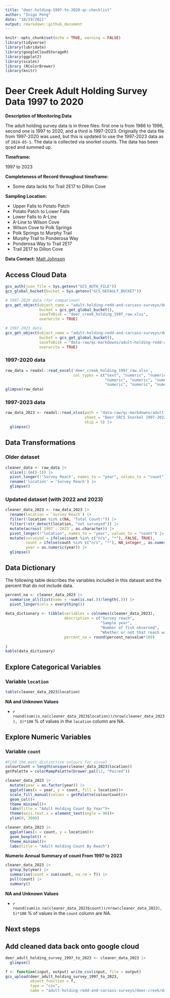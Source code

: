 ```yaml
---
title: "deer-holding-1997-to-2020-qc-checklist"
author: "Inigo Peng"
date: "10/19/2021"
output: rmarkdown::github_document
---
```

```r
knitr::opts_chunk$set(echo = TRUE, warning = FALSE)
library(tidyverse)
library(lubridate)
library(googleCloudStorageR)
library(ggplot2)
library(scales)
library (RColorBrewer)
library(knitr)
```

# Deer Creek Adult Holding Survey Data 1997 to 2020 

**Description of Monitoring Data**

The adult holding survey data is in three files: first one is from 1986 to 1996, second one is 1997 to 2020, and a third is 1997-2023. Originally the data file from 1997-2020 was used, but this is updated to use the 1997-2023 data as of `2024-05-1`. The data is collected via snorkel counts. The data has been qced and summed up.

**Timeframe:** 

1997 to 2023

**Completeness of Record throughout timeframe:**

* Some data lacks for Trail 2E17 to Dillon Cove

**Sampling Location:** 

* Upper Falls to Potato Patch
* Potato Patch to Lower Falls
* Lower Falls to A-Line
* A-Line to Wilson Cove
* Wilson Cove to Polk Springs
* Polk Springs to Murphy Trail
* Murphy Trail to Ponderosa Way
* Ponderosa Way to Trail 2E17
* Trail 2E17 to Dillon Cove     


**Data Contact:** [Matt Johnson](mailto:Matt.Johnson@wildlife.ca.gov)

## Access Cloud Data

```r
gcs_auth(json_file = Sys.getenv("GCS_AUTH_FILE"))
gcs_global_bucket(bucket = Sys.getenv("GCS_DEFAULT_BUCKET"))

# 1997-2020 data (for comparison)
gcs_get_object(object_name = "adult-holding-redd-and-carcass-surveys/deer-creek/data-raw/Deer Creek SRCS snorkel survey counts by section 1997-2020.xlsx",
               bucket = gcs_get_global_bucket(),
               saveToDisk = "deer_creek_holding_1997_raw.xlsx",
               overwrite = TRUE)

# 1997-2023 data
gcs_get_object(object_name = "adult-holding-redd-and-carcass-surveys/deer-creek/data-raw/Deer Creek Spring-Run Snorkel Counts by Section 1997-2023.xlsx",
               bucket = gcs_get_global_bucket(),
               saveToDisk = "data-raw/qc-markdowns/adult-holding-redd-and-carcass-surveys/deer-creek/deer_creek_snorkel_1997-2023_raw.xlsx",
               overwrite = TRUE)
```
### 1997-2020 data
```r
raw_data = readxl::read_excel('deer_creek_holding_1997_raw.xlsx', 
                              col_types = c("text", "numeric", "numeric", "numeric", "numeric", "numeric", "numeric", "numeric", "numeric", "numeric",
                                            "numeric", "numeric", "numeric", "numeric", "numeric", "numeric", "numeric", "numeric", "numeric", "numeric",
                                            "numeric", "numeric", "numeric", "numeric", "numeric"))
glimpse(raw_data)
```

### 1997-2023 data
```r
raw_data_2023 <- readxl::read_xlsx(path = "data-raw/qc-markdowns/adult-holding-redd-and-carcass-surveys/deer-creek/deer_creek_snorkel_1997-2023_raw.xlsx",
                                   sheet = "Deer SRCS Snorkel 1997-2022",
                                   skip = 5) |> 
  glimpse()
```
## Data Transformations

### Older dataset
```r
cleaner_data <- raw_data |> 
  slice(1:(n()-1)) |> 
  pivot_longer(!'Survey Reach', names_to = "year", values_to = "count") |> 
  rename('location' = 'Survey Reach') |> 
  glimpse()
```

### Updated dataset (with 2022 and 2023)
```r
cleaner_data_2023 <- raw_data_2023 |> 
  rename(location = `Survey Reach`) |> 
  filter(!location %in% c(NA, "Total Count:")) |> 
  filter(!str_detect(location, "not surveyed")) |> 
  mutate(across(`1997`:`2023`, as.character)) |> 
  pivot_longer(!"location", names_to = "year", values_to = "count") |> 
  mutate(surveyed = ifelse(count %in% c("n/s", "*"), FALSE, TRUE),
         count = ifelse(count %in% c("n/s", "*"), NA_integer_, as.numeric(count)),
         year = as.numeric(year)) |> 
  glimpse()
```

## Data Dictionary

The following table describes the variables included in this dataset and the percent that do not include data.

```r
percent_na <- cleaner_data_2023 |>
  summarise_all(list(name = ~sum(is.na(.))/length(.))) |>
  pivot_longer(cols = everything())
  
data_dictionary <- tibble(variables = colnames(cleaner_data_2023),
                          description = c("Survey reach",
                                          "Sample year",
                                          "Number of fish observed",
                                          "Whether or not that reach was surveyed in a given year"),
                          percent_na = round(percent_na$value*100)
                          
)
kable(data_dictionary)
```


## Explore Categorical Variables

### Variable `location`
```r
table(cleaner_data_2023$location)
```

**NA and Unknown Values**  

*  `r round(sum(is.na(cleaner_data_2023$location))/nrow(cleaner_data_2023), 3)*100` % of values in the `location` column are NA.

## Explore Numeric Variables

### Variable `count`
```r
#Find the most distinctive colours for visual
colourCount = length(unique(cleaner_data_2023$location))
getPalette = colorRampPalette(brewer.pal(12, "Paired"))

cleaner_data_2023 |>
  mutate(year = as.factor(year)) |> 
  ggplot(aes(x = year, y = count, fill = location))+
  scale_fill_manual(values = getPalette(colourCount))+
  geom_col()+
  theme_minimal()+
  labs(title = "Adult Holding Count By Year")+
  theme(axis.text.x = element_text(angle = 90))+
  ylim(0, 3000)
```
```r
cleaner_data_2023 |> 
  ggplot(aes(x = count, y = location))+
  geom_boxplot() +
  theme_minimal()+
  labs(title = "Adult Holding Count By Reach")
```

**Numeric Annual Summary of count From 1997 to 2023**
```r
cleaner_data_2023 |>
  group_by(year) |>
  summarise(count = sum(count, na.rm = T)) |>
  pull(count) |>
  summary()
```

**NA and Unknown Values**  

* `r round(sum(is.na(cleaner_data_2023$count))/nrow(cleaner_data_2023), 5)*100` % of values in the `count` column are NA. 

## Next steps


## Add cleaned data back onto google cloud
```r
deer_adult_holding_survey_1997_to_2023 <- cleaner_data_2023 |> 
  glimpse()
```
```r
f <- function(input, output) write_csv(input, file = output)
gcs_upload(deer_adult_holding_survey_1997_to_2023,
           object_function = f,
           type = "csv",
           name = "adult-holding-redd-and-carcass-surveys/deer-creek/data/deer_adult_holding_1997_to_2023.csv")
```